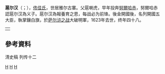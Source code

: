 '''扈尔汉'''（{{lang-mnc|ᡥᡡᡵᡥᠠᠨ|v=Hūrhan|a=Hvrhan}}；{{bd|1578年||1623年}}），[[佟佳氏|佟佳氏]]，世居雅尔古寨。父扈喇虎，早年投奔[[努爾哈赤|努爾哈赤]]，努爾哈赤認扈尔汉為义子。扈尔汉為報養育之恩，每战必为前锋。後金開國後，名列開國五大臣，執掌鑲白旗，於[[萨尔浒之战|萨尔浒之战]]大破明軍，1623年去世，终年四十八。

{| style="margin:0 auto;" align=center width=95% class="toccolours"
|rowspan=15|
|-
|align=center style="background:#ccccff" width=95% | '''[[后金开国五大臣|后金开国五大臣]]''' 
|-
|align="center" colspan=2| [[额亦都|额亦都]] [[何和礼|何和礼]] [[费英东|费英东]] [[安费扬古|安费扬古]] '''扈尔汉'''
|}

== 參考資料 ==
清史稿 列传十二

[[Category:明朝女真人|H]]
[[Category:後金人物|H]]
[[Category:鑲白旗滿洲人|H]]